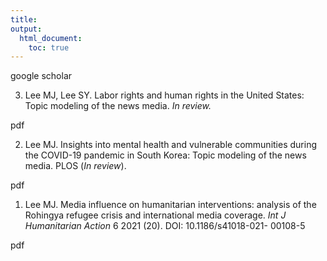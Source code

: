 ```yaml
---
title: 
output: 
  html_document:
    toc: true
---
```


google scholar <link>

3. Lee MJ, Lee SY. Labor rights and human rights in the United States: Topic modeling of the news media. *In review.*

pdf

2. Lee MJ. Insights into mental health and vulnerable communities during the COVID-19 pandemic in South Korea: Topic modeling of the news media. PLOS (*In review*).

pdf

1. Lee MJ. Media influence on humanitarian interventions: analysis of the Rohingya refugee crisis and international media coverage. *Int J Humanitarian Action* 6 2021 (20). DOI: 10.1186/s41018-021- 00108-5

pdf 

